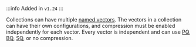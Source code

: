:::info Added in `v1.24`
:::

Collections can have multiple [named vectors](/weaviate/config-refs/schema/multi-vector). The vectors in a collection can have their own configurations, and compression must be enabled independently for each vector. Every vector is independent and can use [PQ](/weaviate/configuration/compression/pq-compression), [BQ](/weaviate/configuration/compression/bq-compression), [SQ](/weaviate/configuration/compression/sq-compression), or no compression.
